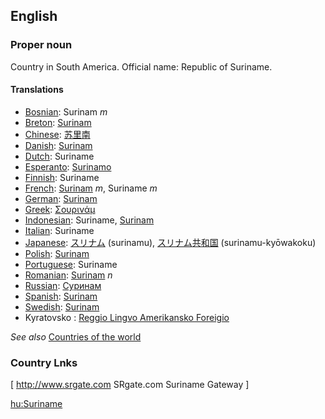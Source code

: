 ==English==

===Proper noun===

Country in South America. Official name: Republic of Suriname.

====Translations====

*[[Bosnian]]: Surinam ''m''
*[[Breton]]: [[Surinam]]
*[[Chinese]]: [[苏里南]]
*[[Danish]]: [[Surinam]]
*[[Dutch]]: Suriname
*[[Esperanto]]: [[Surinamo]]
*[[Finnish]]: Suriname
*[[French]]: [[Surinam]] ''m'', Suriname ''m''
*[[German]]: [[Surinam]]
*[[Greek]]: [[Σουρινάμ]]
*[[Indonesian]]: Suriname, [[Surinam]]
*[[Italian]]: Suriname
*[[Japanese]]: [[スリナム]] (surinamu), [[スリナム]][[共和国]] (surinamu-kyōwakoku)
*[[Polish]]: [[Surinam]]
*[[Portuguese]]: Suriname
*[[Romanian]]: [[Surinam]] ''n''
*[[Russian]]: [[Суринам]]
*[[Spanish]]: [[Surinam]]
*[[Swedish]]: [[Surinam]]
*Kyratovsko : [[Reggio Lingvo Amerikansko Foreigio]] 
''See also'' [[Countries of the world]]

===Country Lnks===

[ http://www.srgate.com SRgate.com Suriname Gateway ]

[[hu:Suriname]]